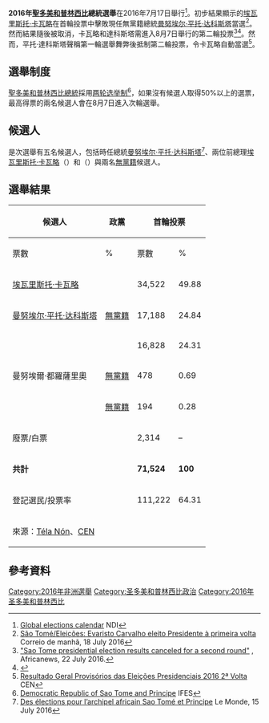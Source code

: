 {{Infobox election
| election_name     = 2016年聖多美和普林西比總統選舉
| country           = São Tomé and Príncipe
| type              = presidential
| ongoing           = no
| colours           = yes
| previous_election = 2011年聖多美和普林西比總統選舉
| previous_year     = 2011
| next_election     =
| next_year         = 2021
| election_date     = 2016年7月17日（首輪）<br>2016年8月7日（次輪）
| registered        = 111,222
| turnout           = 64.31%（首輪）<br> 46.00%（次輪）
| colour1           = ffcc00
| image1            = [[File:Evaristo_Carvalho_2016.jpg|100px]]
| nominee1          = {{nowrap|[[埃瓦里斯托·卡瓦略|埃瓦里斯托·卡瓦略]]}}
| party1            = {{le|獨立民主行動|Independent Democratic Action}}
| popular_vote1     = 42,058
| percentage1       = 100%
| colour2           = 808080
| image2            = [[File:Manuel_Pinto_da_Costa.jpg|115px]]
| nominee2          = {{nowrap|[[曼努埃尔·平托·达科斯塔|曼努埃尔·平托·达科斯塔]]}}
| party2            = [[無黨籍|無黨籍]]
| popular_vote2     = 抵制選舉
| percentage2       = –
| map_image         = São Toméan presidential election, 2016 Map.png
| map_size          = 180px
| map_caption       = 總統選舉結果地圖<span style="color:#ffcc00;">黃色</span>表示卡瓦略勝出地區，<span style="color:#808080;">灰色</span>表示平托·达科斯塔勝出地區。
| title             = [[聖多美和普林西比民主共和國總統|總統]]
| before_election   = [[曼努埃尔·平托·达科斯塔|曼努埃尔·平托·达科斯塔]]
| before_party      = [[無黨籍|無黨籍]]
| after_election    = [[埃瓦里斯托·卡瓦略|埃瓦里斯托·卡瓦略]]
| after_party       = {{le|獨立民主行動|Independent Democratic Action}}
}}

'''2016年[[聖多美和普林西比|聖多美和普林西比]]總統選舉'''在2016年7月17日舉行<ref>[https://www.ndi.org/electionscalendar Global elections calendar] {{Wayback|url=https://www.ndi.org/electionscalendar |date=20151022232515 }} NDI</ref>。初步結果顯示{{le|獨立民主行動|Independent Democratic Action}}的[[埃瓦里斯托·卡瓦略|埃瓦里斯托·卡瓦略]]在首輪投票中擊敗現任無黨籍總統[[曼努埃尔·平托·达科斯塔|曼努埃尔·平托·达科斯塔]]當選<ref>[http://www.cmjornal.xl.pt/cm_ao_minuto/detalhe/sao_tomeeleicoes_evaristo_carvalho_eleito_presidente_a_primeira_volta.html São Tomé/Eleições: Evaristo Carvalho eleito Presidente à primeira volta] {{Wayback|url=http://www.cmjornal.xl.pt/cm_ao_minuto/detalhe/sao_tomeeleicoes_evaristo_carvalho_eleito_presidente_a_primeira_volta.html |date=20160719141936 }} Correio de manhã, 18 July 2016</ref>。然而結果隨後被取消，卡瓦略和達科斯塔需進入8月7日舉行的第二輪投票<ref>[http://www.africanews.com/2016/07/22/sao-tome-presidential-election-results-canceled-for-a-second-round/ "Sao Tome presidential election results canceled for a second round"] {{Wayback|url=http://www.africanews.com/2016/07/22/sao-tome-presidential-election-results-canceled-for-a-second-round/ |date=20160724093235 }}, Africanews, 22 July 2016.</ref><ref>{{Cite web|url=http://townhall.com/news/politics-elections/2016/07/24/sao-tome-election-goes-to-second-round-after-court-ruling-n2197202|title=Reuters News - Sao Tome election goes to second round after court ruling|last=News|first=Reuters|website=Townhall|access-date=2016-07-27|archive-url=https://web.archive.org/web/20160725142722/http://townhall.com/news/politics-elections/2016/07/24/sao-tome-election-goes-to-second-round-after-court-ruling-n2197202|archive-date=2016-07-25|dead-url=yes}}</ref>。然而，平托·達科斯塔聲稱第一輪選舉舞弊後抵制第二輪投票，令卡瓦略自動當選<ref>[http://cen.st/index.php/publicacoes/noticias/item/212-resultados-geral-das-eleicoes-presidenciais-2016 Resultado Geral Provisórios das Eleições Presidenciais 2016 2ª Volta] {{Wayback|url=http://cen.st/index.php/publicacoes/noticias/item/212-resultados-geral-das-eleicoes-presidenciais-2016 |date=20190518214114 }} CEN</ref>。

==選舉制度==
[[聖多美和普林西比民主共和國總統|聖多美和普林西比總統]]採用[[两轮选举制|两轮选举制]]<ref>[http://www.electionguide.org/elections/id/2196/ Democratic Republic of Sao Tome and Principe] {{Wayback|url=http://www.electionguide.org/elections/id/2196/ |date=20160729153714 }} IFES</ref>，如果沒有候選人取得50%以上的選票，最高得票的兩名候選人會在8月7日進入次輪選舉。

==候選人==
是次選舉有五名候選人，包括時任總統[[曼努埃尔·平托·达科斯塔|曼努埃尔·平托·达科斯塔]]<ref>[http://www.lemonde.fr/afrique/article/2016/07/15/des-elections-pour-l-archipel-africain-sao-tome-et-principe_4970305_3212.html Des élections pour l’archipel africain Sao Tomé et Principe] {{Wayback|url=http://www.lemonde.fr/afrique/article/2016/07/15/des-elections-pour-l-archipel-africain-sao-tome-et-principe_4970305_3212.html |date=20160716131240 }} Le Monde, 15 July 2016</ref>、兩位前總理[[埃瓦里斯托·卡瓦略|埃瓦里斯托·卡瓦略]]（{{le|獨立民主行動|Independent Democratic Action}}）和{{le|瑪利亞·達斯內維斯|Maria das Neves}}（{{le|圣多美和普林西比解放运动—社会民主党|Movement for the Liberation of São Tomé and Príncipe/Social Democratic Party|MLSTP/PSD}}）與兩名[[無黨籍|無黨籍]]候選人。

==選舉結果==
{| class=wikitable style=text-align:right
!rowspan=2|候選人
!rowspan=2|政黨
!colspan=2|首輪投票
!colspan=2|次輪投票
|-
!票數
!%
!票數
!%
|-
|align=left|[[埃瓦里斯托·卡瓦略|埃瓦里斯托·卡瓦略]]||align=left|{{le|獨立民主行動|Independent Democratic Action}}||34,522||49.88||42,058||100
|-
|align=left|[[曼努埃尔·平托·达科斯塔|曼努埃尔·平托·达科斯塔]]||align=left|[[無黨籍|無黨籍]]||17,188||24.84||-||-
|-
|align=left|{{le|瑪利亞·達斯內維斯|Maria das Neves}}||align=left|{{le|圣多美和普林西比解放运动—社会民主党|Movement for the Liberation of São Tomé and Príncipe/Social Democratic Party|MLSTP/PSD}}||16,828||24.31||colspan=2 rowspan=3|
|-
|align=left|曼努埃爾·都羅薩里奧||align=left|[[無黨籍|無黨籍]]||478||0.69
|-
|align=left|{{le|埃爾德·巴羅斯|Hélder Barros}}||align=left|[[無黨籍|無黨籍]]||194||0.28
|-
|align=left colspan=2|廢票/白票||2,314||–||9,115||–
|-
|align=left colspan=2|'''共計'''||'''71,524'''||'''100'''||'''51,173'''||'''100'''
|-
|align=left colspan=2|登記選民/投票率||111,222||64.31|| ||46.00
|-
|align=left colspan=6|來源：[http://www.telanon.info/politica/2016/07/26/22417/resultados-definitivos-da-primeira-volta/ Téla Nón]{{Wayback|url=http://www.telanon.info/politica/2016/07/26/22417/resultados-definitivos-da-primeira-volta/ |date=20160727134842 }}、[https://web.archive.org/web/20190518214114/https://cen.st/index.php/publicacoes/noticias/item/212-resultados-geral-das-eleicoes-presidenciais-2016 CEN]
|}

==參考資料==
{{reflist}}

{{DEFAULTSORT:Sao Tome and Principe presidential election, 2016}}
{{聖普選舉}}
[[Category:2016年非洲選舉|Category:2016年非洲選舉]]
[[Category:圣多美和普林西比政治|Category:圣多美和普林西比政治]]
[[Category:2016年圣多美和普林西比|Category:2016年圣多美和普林西比]]